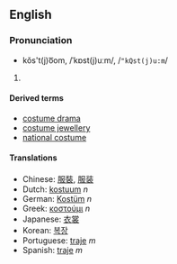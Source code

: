 ==English==
===Pronunciation===
*kŏs't(j)o͞om, /ˈkɒst(j)uːm/, /<tt>"kQst(j)u:m</tt>/

# {{stub}}

====Derived terms====
*[[costume drama]]
*[[costume jewellery]]
*[[national costume]]

====Translations====
*Chinese: [[服裝]], [[服装]]
*Dutch: [[kostuum]] ''n''
*German: [[Kostüm]] ''n''
*Greek: [[κοστούμι]] ''n''
*Japanese: [[衣裳]]
*Korean: [[복장]]
*Portuguese: [[traje]] ''m''
*Spanish: [[traje]] ''m''